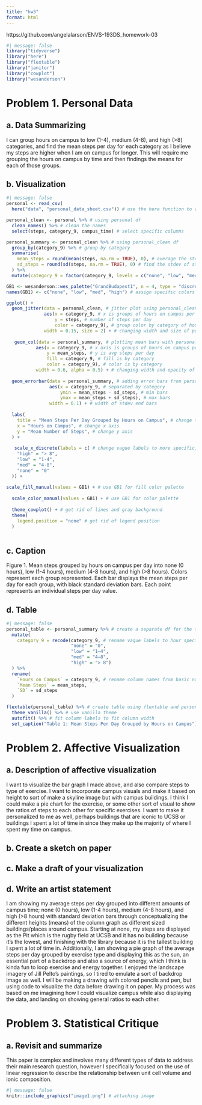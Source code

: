 ```yaml
---
title: "hw3"
format: html
---
```


https://github.com/angelalarson/ENVS-193DS_homework-03

```r
#| message: false
library("tidyverse")
library("here")
library("flextable")
library("janitor")
library("cowplot")
library("wesanderson")
```
# Problem 1. Personal Data

## a. Data Summarizing

I can group hours on campus to low (1-4), medium (4-8), and high (>8) categories, and find the mean steps per day for each category as I believe my steps are higher when I am on campus for longer. This will require me grouping the hours on campus by time and then findings the means for each of those groups. 

## b. Visualization
```r
#| message: false
personal <- read_csv(
  here("data", "personal_data_sheet.csv")) # use the here function to read in the csv under a different column

personal_clean <- personal %>% # using personal df
  clean_names() %>% # clean the names
  select(steps, category_9, campus_time) # select specific columns

personal_summary <- personal_clean %>% # using personal_clean df
  group_by(category_9) %>% # group by category
  summarise(
    mean_steps = round(mean(steps, na.rm = TRUE), 0), # average the steps per day and round
    sd_steps = round(sd(steps, na.rm = TRUE), 0) # find the stdev of steps per day and round
  ) %>% 
  mutate(category_9 = factor(category_9, levels = c("none", "low", "med", "high"))) # reorder the categories

GB1 <- wesanderson::wes_palette("GrandBudapest1", n = 4, type = "discrete") # create an object using the wes anderson palette
names(GB1) <- c("none", "low", "med", "high") # assign specific colors from wes anderson palette

ggplot() +
  geom_jitter(data = personal_clean, # jitter plot using personal_clean to include individual points
              aes(x = category_9, # x is groups of hours on campus per day
                  y = steps, # number of steps per day
                  color = category_9), # group color by category of hours per day
              width = 0.15, size = 2) + # changing width and size of points
 
   geom_col(data = personal_summary, # plotting mean bars with personal summary df for mean and stdev values
           aes(x = category_9, # x axis is groups of hours on campus per day
               y = mean_steps, # y is avg steps per day
               fill = category_9, # fill is by category
               color = category_9), # color is by category
           width = 0.6, alpha = 0.5) + # changing width and opacity of columns
  
  geom_errorbar(data = personal_summary, # adding error bars from personal_summary
                aes(x = category_9, # separated by category
                    ymin = mean_steps - sd_steps, # min bars
                    ymax = mean_steps + sd_steps), # max bars
                width = 0.1) + # width of stdev end bars
  
  labs(
    title = "Mean Steps Per Day Grouped by Hours on Campus", # change title
    x = "Hours on Campus", # change x axis
    y = "Mean Number of Steps", # change y axis
  ) +
   
   scale_x_discrete(labels = c( # change vague labels to more specific, showing hours that characterize them
    "high" = "> 8",
    "low" = "1-4",
    "med" = "4-8",
    "none" = "0"
  )) +
  
scale_fill_manual(values = GB1) + # use GB1 for fill color palette
  
  scale_color_manual(values = GB1) + # use GB1 for color palette
  
  theme_cowplot() + # get rid of lines and gray background
  theme(
    legend.position = "none" # get rid of legend position
  )
  
```
## c. Caption

Figure 1. Mean steps grouped by hours on campus per day into none (0 hours), low (1-4 hours), medium (4-8 hours), and high (>8 hours). Colors represent each group represented. Each bar displays the mean steps per day for each group, with black standard deviation bars. Each point represents an individual steps per day value.

## d. Table
```r
#| message: false
personal_table <- personal_summary %>% # create a separate df for the table
  mutate(
    category_9 = recode(category_9, # rename vague labels to hour specific labels
                        "none" = "0",
                        "low" = "1–4",
                        "med" = "4–8",
                        "high" = "> 8")
  ) %>%
  rename(
    `Hours on Campus` = category_9, # rename column names from basic names in df
    `Mean Steps` = mean_steps,
    `SD` = sd_steps
  )

flextable(personal_table) %>% # create table using flextable and personal_table df
  theme_vanilla() %>% # use vanilla theme
  autofit() %>% # fit column labels to fit column width
  set_caption("Table 1: Mean Steps Per Day Grouped by Hours on Campus") # add a title
```

# Problem 2. Affective Visualization

## a. Description of affective visualization

I want to visualize the bar graph I made above, and also compare steps to type of exercise. I want to incorporate campus visuals and make it based on height to sort of make a skyline image but with campus buildings. I think I could make a pie chart for the exercise, or some other sort of visual to show the ratios of steps to each other for specific exercises. I want to make it personalized to me as well, perhaps buildings that are iconic to UCSB or buildings I spent a lot of time in since they make up the majority of where I spent my time on campus.

## b. Create a sketch on paper



## c. Make a draft of your visualization



## d. Write an artist statement

I am showing my average steps per day grouped into different amounts of campus time; none (0 hours), low (1-4 hours), medium (4-8 hours), and high (>8 hours) with standard deviation bars through conceptualizing the different heights (means) of the column graph as different sized buildings/places around campus. Starting at none, my steps are displayed as the Pit which is the rugby field at UCSB and it has no building because it's the lowest, and finishing with the library because it is the tallest building I spent a lot of time in. Additionally, I am showing a pie graph of the average steps per day grouped by exercise type and displaying this as the sun, an essential part of a backdrop and also a source of energy, which I think is kinda fun to loop exercise and energy together. I enjoyed the landscape imagery of Jill Pelto's paintings, so I tired to emulate a sort of backdrop image as well. I will be making a drawing with colored pencils and pen, but using code to visualize the data before drawing it on paper. My process was based on me imagining how I could visualize campus while also displaying the data, and landing on showing general ratios to each other.


# Problem 3. Statistical Critique

## a. Revisit and summarize

This paper is complex and involves many different types of data to address their main research question, however I specifically focused on the use of linear regression to describe the relationship between unit cell volume and ionic composition.
```r
#| message: false
knitr::include_graphics("image1.png") # attaching image
```


